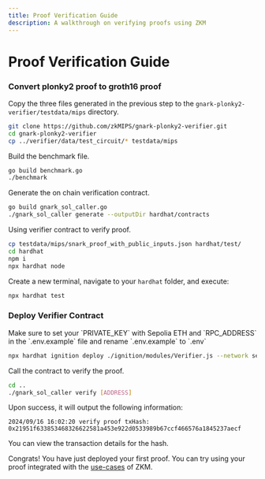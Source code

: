 ---
title: Proof Verification Guide
description: A walkthrough on verifying proofs using ZKM
---


# Proof Verification Guide

<Cards>
  <Card
    title="Verifier Code"
    href="https://github.com/zkMIPS/gnark-plonky2-verifier"
    arrow
  />
</Cards>

<Steps>

### Convert plonky2 proof to groth16 proof

<FileTree>
  <FileTree.File name="common_circuit_data.json" />
  <FileTree.File name="proof_with_public_inputs.json" />
  <FileTree.File name="verifier_only_circuit_data.json" />
</FileTree>

Copy the three files generated in the previous step to the `gnark-plonky2-verifier/testdata/mips` directory.

```sh copy
git clone https://github.com/zkMIPS/gnark-plonky2-verifier.git
cd gnark-plonky2-verifier
cp ../verifier/data/test_circuit/* testdata/mips
```

Build the benchmark file.

```sh copy
go build benchmark.go
./benchmark
```

Generate the on chain verification contract.

```sh copy
go build gnark_sol_caller.go
./gnark_sol_caller generate --outputDir hardhat/contracts
```

Using verifier contract to verify proof.

```sh copy
cp testdata/mips/snark_proof_with_public_inputs.json hardhat/test/
cd hardhat
npm i
npx hardhat node
```

Create a new terminal, navigate to your `hardhat` folder, and execute:

```sh copy
npx hardhat test
```

### Deploy Verifier Contract

<Callout type="info">
  Make sure to set your `PRIVATE_KEY` with Sepolia ETH and `RPC_ADDRESS` in the
  `.env.example` file and rename `.env.example` to `.env`
</Callout>

```sh copy
npx hardhat ignition deploy ./ignition/modules/Verifier.js --network sepolia
```

Call the contract to verify the proof.

```sh copy
cd ..
./gnark_sol_caller verify [ADDRESS]
```

Upon success, it will output the following information:

```
2024/09/16 16:02:20 verify proof txHash: 0x21951f633853468326622581a453e922d0533989b67ccf466576a1845237aecf
```

You can view the transaction details for the hash.

</Steps>

Congrats! You have just deployed your first proof. You can try using your proof integrated with the [use-cases](https://github.com/zkMIPS/use-cases) of ZKM.
